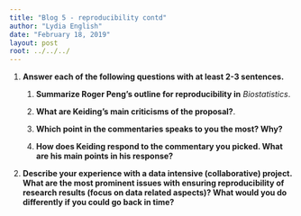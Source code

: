 ```yaml
---
title: "Blog 5 - reproducibility contd"
author: "Lydia English"
date: "February 18, 2019"
layout: post
root: ../../../
---
```


1. **Answer each of the following questions with at least 2-3 sentences.**

    1. **Summarize Roger Peng's outline for reproducibility in** *Biostatistics*.
    
    2. **What are Keiding's main criticisms of the proposal?**. 
    
    3. **Which point in the commentaries speaks to you the most? Why?**
    
    4. **How does Keiding respond to the commentary you picked. What are his main points in his response?**
    
2. **Describe your experience with a data intensive (collaborative) project. What are the most prominent issues with ensuring reproducibility of research results (focus on data related aspects)? What would you do differently if you could go back in time?**


